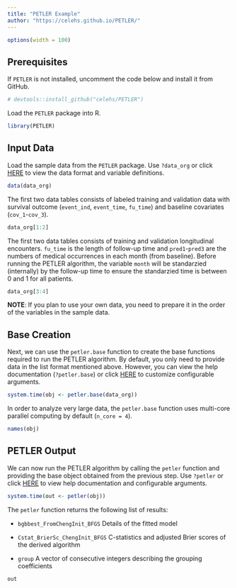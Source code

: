 ```yaml
---
title: "PETLER Example"
author: "https://celehs.github.io/PETLER/"
---
```


```r
options(width = 100)
```

## Prerequisites


If `PETLER` is not installed, uncomment the code below and install it from GitHub.

```r
# devtools::install_github("celehs/PETLER")
```

Load the `PETLER` package into R.

```r
library(PETLER)
```

## Input Data

Load the sample data from the `PETLER` package. Use `?data_org` or click [HERE](https://celehs.github.io/PETLER/reference/data_org.html) to view the data format and variable definitions.

```r
data(data_org)
```

The first two data tables consists of labeled training and validation data with survival outcome (`event_ind`, `event_time`, `fu_time`) and baseline covariates (`cov_1`-`cov_3`).

```r
data_org[1:2]
```

The first two data tables consists of training and validation longitudinal encounters. `fu_time` is the length of follow-up time and `pred1`-`pred3` are the numbers of medical occurrences in each month (from baseline). Before running the PETLER algorithm, the variable `month` will be standarzied (internally) by the follow-up time to ensure the standarzied time is between 0 and 1 for all patients. 

```r
data_org[3:4]
```

__NOTE__: If you plan to use your own data, you need to prepare it in the order of the variables in the sample data.

## Base Creation

Next, we can use the `petler.base` function to create the base functions required to run the PETLER algorithm. By default, you only need to provide data in the list format mentioned above. However, you can view the help documentation (`?petler.base`) or click [HERE](https://celehs.github.io/PETLER/reference/petler.base.html) to customize configurable arguments.

```r
system.time(obj <- petler.base(data_org))
```

In order to analyze very large data, the `petler.base` function uses multi-core parallel computing by default (`n_core = 4`).

```r
names(obj)
```

## PETLER Output

We can now run the PETLER algorithm by calling the `petler` function and providing the base object obtained from the previous step. Use `?petler` or click [HERE](https://celehs.github.io/PETLER/reference/petler.html) to view help documentation and configurable arguments.

```r
system.time(out <- petler(obj))
```

The `petler` function returns the following list of results:

- `bgbbest_FromChengInit_BFGS` Details of the fitted model

- `Cstat_BrierSc_ChengInit_BFGS` C-statistics and adjusted Brier scores of the derived algorithm

- `group` A vector of consecutive integers describing the grouping coefficients

```r
out
```
